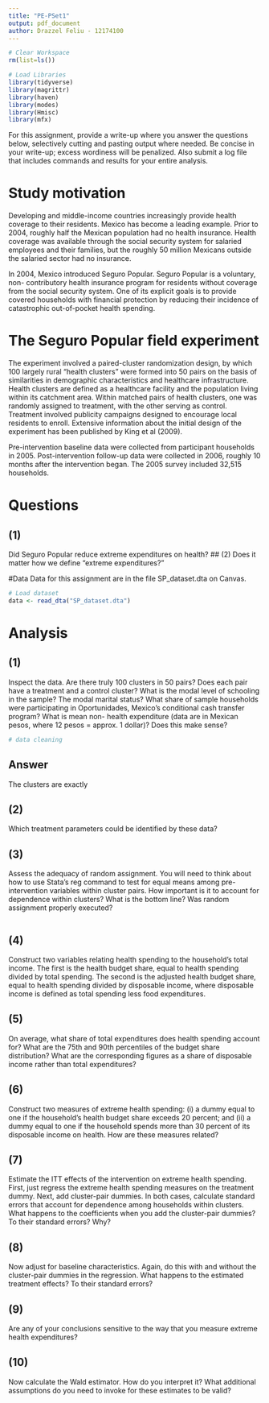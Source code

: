 ```yaml
---
title: "PE-PSet1"
output: pdf_document
author: Drazzel Feliu - 12174100
---
```


```r
# Clear Workspace
rm(list=ls())

# Load Libraries
library(tidyverse)
library(magrittr)
library(haven)
library(modes)
library(Hmisc)
library(mfx)

```

For this assignment, provide a write-up where you answer the questions below, selectively cutting and pasting output where needed. Be concise in your write-up; excess wordiness will be penalized. Also submit a log file that includes commands and results for your entire analysis.

# Study motivation
Developing and middle-income countries increasingly provide health coverage to their residents. Mexico has become a leading example. Prior to 2004, roughly half the Mexican population had no health insurance. Health coverage was available through the social security system for salaried employees and their families, but the roughly 50 million Mexicans outside the salaried sector had no insurance.

In 2004, Mexico introduced Seguro Popular. Seguro Popular is a voluntary, non- contributory health insurance program for residents without coverage from the social security system. One of its explicit goals is to provide covered households with financial protection by reducing their incidence of catastrophic out-of-pocket health spending.

# The Seguro Popular field experiment
The experiment involved a paired-cluster randomization design, by which 100 largely rural “health clusters” were formed into 50 pairs on the basis of similarities in demographic characteristics and healthcare infrastructure. Health clusters are defined as a healthcare facility and the population living within its catchment area. Within matched pairs of health clusters, one was randomly assigned to treatment, with the other serving as control. Treatment involved publicity campaigns designed to encourage local residents to enroll. Extensive information about the initial design of the experiment has been published by King et al (2009).

Pre-intervention baseline data were collected from participant households in 2005. Post-intervention follow-up data were collected in 2006, roughly 10 months after the intervention began. The 2005 survey included 32,515 households.

# Questions

## (1)
Did Seguro Popular reduce extreme expenditures on health? 
## (2)
Does it matter how we define “extreme expenditures?”

#Data
Data for this assignment are in the file SP_dataset.dta on Canvas.

```r
# Load dataset
data <- read_dta("SP_dataset.dta")
```

# Analysis

## (1) 
Inspect the data. Are there truly 100 clusters in 50 pairs? Does each pair have a treatment and a control cluster? What is the modal level of schooling in the sample? The modal marital status? What share of sample households were participating in Oportunidades, Mexico’s conditional cash transfer program? What is mean non- health expenditure (data are in Mexican pesos, where 12 pesos = approx. 1 dollar)? Does this make sense?

```r
# data cleaning


```

## Answer
The clusters are exactly 

## (2) 
Which treatment parameters could be identified by these data?

## (3) 
Assess the adequacy of random assignment. You will need to think about how to use Stata’s reg command to test for equal means among pre-intervention variables within cluster pairs. How important is it to account for dependence within clusters? What is the bottom line? Was random assignment properly executed?

```r

```

## (4) 
Construct two variables relating health spending to the household’s total income. The first is the health budget share, equal to health spending divided by total spending. The second is the adjusted health budget share, equal to health spending divided by disposable income, where disposable income is defined as total spending less food expenditures.

## (5) 
On average, what share of total expenditures does health spending account for? What are the 75th and 90th percentiles of the budget share distribution? What are the corresponding figures as a share of disposable income rather than total expenditures?

## (6) 
Construct two measures of extreme health spending: (i) a dummy equal to one if the household’s health budget share exceeds 20 percent; and (ii) a dummy equal to one if the household spends more than 30 percent of its disposable income on health. How are these measures related?

## (7) 
Estimate the ITT effects of the intervention on extreme health spending. First, just regress the extreme health spending measures on the treatment dummy. Next, add cluster-pair dummies. In both cases, calculate standard errors that account for dependence among households within clusters. What happens to the coefficients when you add the cluster-pair dummies? To their standard errors? Why?

## (8) 
Now adjust for baseline characteristics. Again, do this with and without the cluster-pair dummies in the regression. What happens to the estimated treatment effects? To their standard errors?

## (9) 
Are any of your conclusions sensitive to the way that you measure extreme health expenditures?

## (10)
Now calculate the Wald estimator. How do you interpret it? What additional assumptions do you need to invoke for these estimates to be valid?
